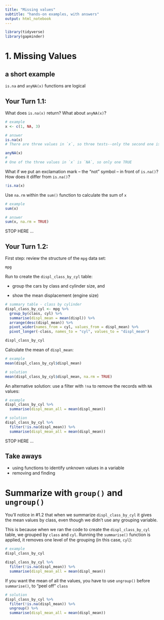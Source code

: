 ```yaml
---
title: "Missing values"
subtitle: "hands-on examples, with answers"
output: html_notebook
---
```


<!-- This file by Martin Monkman is licensed under a Creative Commons Attribution 4.0 International License. -->

```r
library(tidyverse)
library(gapminder)

```

# 1. Missing Values


## a short example

`is.na` and `anyNA(x)` functions are logical


## Your Turn 1.1: 

What does `is.na(x)` return? What about `anyNA(x)`?

```r
# example
x <- c(1, NA, 3)

# answer
is.na(x)
# There are three values in `x`, so three tests--only the second one is `NA`

anyNA(x)
# 
# One of the three values in `x` is `NA`, so only one TRUE

```



What if we put an exclamation mark -- the "not" symbol -- in front of `is.na()`? How does it differ from `is.na()`?

```r
!is.na(x)
```



Use `na.rm` within the `sum()` function to calculate the sum of `x`

```r
# example
sum(x)

# answer
sum(x, na.rm = TRUE)


```


STOP HERE ...


## Your Turn 1.2: 

First step: review the structure of the `mpg` data set:

```r
mpg
```


Run to create the `displ_class_by_cyl` table:

* group the cars by class and cylinder size, and 

* show the mean displacement (engine size)

```r
# summary table - class by cylinder
displ_class_by_cyl <- mpg %>%
  group_by(class, cyl) %>%
  summarise(displ_mean = mean(displ)) %>%
  arrange(desc(displ_mean)) %>%
  pivot_wider(names_from = cyl, values_from = displ_mean) %>%
  pivot_longer(-class, names_to = "cyl", values_to = "displ_mean")

displ_class_by_cyl

```

Calculate the mean of `displ_mean`:

```r
# example
mean(displ_class_by_cyl$displ_mean)

# solution
mean(displ_class_by_cyl$displ_mean, na.rm = TRUE)

```


An alternative solution: use a filter with `!na` to remove the records with `NA` values:

```r
# example
displ_class_by_cyl %>%
  summarise(displ_mean_all = mean(displ_mean))

# solution
displ_class_by_cyl %>%
  filter(!is.na(displ_mean)) %>%
  summarise(displ_mean_all = mean(displ_mean))

```

STOP HERE ...

## Take aways

* using functions to identify unknown values in a variable
* removing and finding


# Summarize with `group()` and `ungroup()`


You'll notice in #1.2 that when we summarize `displ_class_by_cyl` it gives the mean values by class, even though we didn't use any grouping variable.

This is because when we ran the code to create the `displ_class_by_cyl` table, we grouped by `class` and `cyl`. Running the `summarise()` function is applied, it removes one level of the grouping (in this case, `cyl`): 

```r

# example
displ_class_by_cyl

displ_class_by_cyl %>%
  filter(!is.na(displ_mean)) %>%
  summarise(displ_mean_all = mean(displ_mean))


```


If you want the mean of all the values, you have to use `ungroup()` before `summarise()`, to "peel off" `class`


```r

# solution
displ_class_by_cyl %>%
  filter(!is.na(displ_mean)) %>%
  ungroup() %>%
  summarise(displ_mean_all = mean(displ_mean))


```


